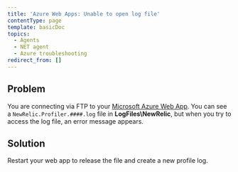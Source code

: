 ```yaml
---
title: 'Azure Web Apps: Unable to open log file'
contentType: page
template: basicDoc
topics:
  - Agents
  - NET agent
  - Azure troubleshooting
redirect_from: []
---
```


## Problem

You are connecting via FTP to your [Microsoft Azure Web App](/docs/agents/net-agent/azure-installation/install-app-azure-web-apps). You can see a `NewRelic.Profiler.####.log` file in **LogFiles\\NewRelic**, but when you try to access the log file, an error message appears.

## Solution

Restart your web app to release the file and create a new profile log.
